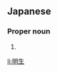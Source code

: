 ==Japanese==
{{ja-kanjitab|あき|お|yomi=k}}

===Proper noun===
{{ja-pos|あきお|proper}}

# {{given name|male|lang=ja|sort=あきお}}

[[li:明生]]